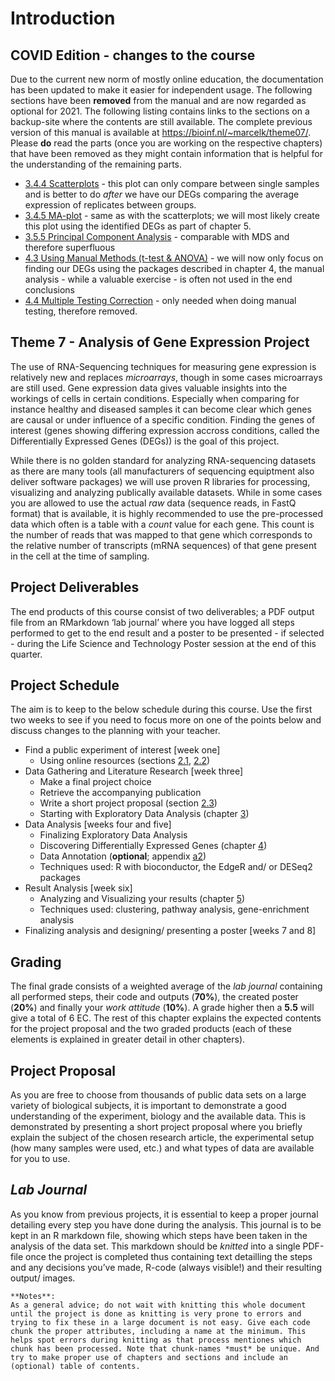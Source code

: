 # Introduction {#chapter-1}

## COVID Edition - changes to the course

Due to the current new norm of mostly online education, the documentation has been updated to make it easier for independent usage. The following sections have been **removed** from the manual and are now regarded as optional for 2021. The following listing contains links to the sections on a backup-site where the contents are still available. The complete previous version of this manual is available at [https://bioinf.nl/~marcelk/theme07/](https://bioinf.nl/~marcelk/theme07/). Please **do** read the parts (once you are working on the respective chapters) that have been removed as they might contain information that is helpful for the understanding of the remaining parts.

* [3.4.4 Scatterplots](https://bioinf.nl/~marcelk/theme07/chapter-3.html#eda_scatter_plot) - this plot can only compare between single samples and is better to do *after* we have our DEGs comparing the average expression of replicates between groups.
* [3.4.5 MA-plot](https://bioinf.nl/~marcelk/theme07/chapter-3.html#MA_plot) - same as with the scatterplots; we will most likely create this plot using the identified DEGs as part of chapter 5.
* [3.5.5 Principal Component Analysis](https://bioinf.nl/~marcelk/theme07/chapter-3.html#eda_pca) - comparable with MDS and therefore superfluous
* [4.3 Using Manual Methods (t-test & ANOVA)](https://bioinf.nl/~marcelk/theme07/chapter-4.html#deg-manual) - we will now only focus on finding our DEGs using the packages described in chapter 4, the manual analysis - while a valuable exercise - is often not used in the end conclusions
* [4.4 Multiple Testing Correction](https://bioinf.nl/~marcelk/theme07/chapter-4.html#deg-mtc) - only needed when doing manual testing, therefore removed.

## Theme 7 - Analysis of Gene Expression Project

The use of RNA-Sequencing techniques for measuring gene expression is relatively new and replaces *microarrays*, though in some cases microarrays are still used. Gene expression data gives valuable insights into the workings of cells in certain conditions. Especially when comparing for instance healthy and diseased samples it can become clear which genes are causal or under influence of a specific condition. Finding the genes of interest (genes showing differing expression accross conditions, called the Differentially Expressed Genes (DEGs)) is the goal of this project.

While there is no golden standard for analyzing RNA-sequencing datasets as there are many tools (all manufacturers of sequencing equiptment also deliver software packages) we will use proven R libraries for processing, visualizing and analyzing publically available datasets. While in some cases you are allowed to use the actual *raw* data (sequence reads, in FastQ format) that is available, it is highly recommended to use the pre-processed data which often is a table with a *count* value for each gene. This count is the number of reads that was mapped to that gene which corresponds to the relative number of transcripts (mRNA sequences) of that gene present in the cell at the time of sampling.

## Project Deliverables

The end products of this course consist of two deliverables; a PDF output file from an RMarkdown 'lab journal' where you have logged all steps performed to get to the end result and a poster to be presented - if selected - during the Life Science and Technology Poster session at the end of this quarter.

## Project Schedule

The aim is to keep to the below schedule during this course. Use the first two weeks to see if you need to focus more on one of the points below and discuss changes to the planning with your teacher.

* Find a public experiment of interest [week one]
    + Using online resources (sections [2.1](#finding-public-data), [2.2](#ncbi-geo))
* Data Gathering and Literature Research [week three]
    + Make a final project choice
    + Retrieve the accompanying publication
    + Write a short project proposal (section [2.3](#project-proposal_ch2))
    + Starting with Exploratory Data Analysis (chapter [3](#chapter-3))
* Data Analysis [weeks four and five]
    + Finalizing Exploratory Data Analysis
    + Discovering Differentially Expressed Genes (chapter [4](#chapter-4))
    + Data Annotation (**optional**; appendix [a2](#a2-annotation))
    + Techniques used: R with bioconductor, the EdgeR and/ or DESeq2 packages
* Result Analysis [week six]
    + Analyzing and Visualizing your results (chapter [5](#chapter-5))
    + Techniques used: clustering, pathway analysis, gene-enrichment analysis
* Finalizing analysis and designing/ presenting a poster [weeks 7 and 8]

## Grading {#grading}

The final grade consists of a weighted average of the *lab journal* containing all performed steps, their code and outputs (**70%**), the created poster (**20%**) and finally your *work attitude* (**10%**). A grade higher then a **5.5** will give a total of 6 EC. The rest of this chapter explains the expected contents for the project proposal and the two graded products (each of these elements is explained in greater detail in other chapters).

## Project Proposal

As you are free to choose from thousands of public data sets on a large variety of biological subjects, it is important to demonstrate a good understanding of the experiment, biology and the available data. This is demonstrated by presenting a short project proposal where you briefly explain the subject of the chosen research article, the experimental setup (how many samples were used, etc.) and what types of data are available for you to use.

## *Lab Journal*

As you know from previous projects, it is essential to keep a proper journal detailing every step you have done during the analysis. This journal is to be kept in an R markdown file, showing which steps have been taken in the analysis of the data set. This markdown should be *knitted* into a single PDF-file once the project is completed thus containing text detailling the steps and any decisions you've made, R-code (always visible!) and their resulting output/ images. 

```block
**Notes**:
As a general advice; do not wait with knitting this whole document until the project is done as knitting is very prone to errors and trying to fix these in a large document is not easy. Give each code chunk the proper attributes, including a name at the minimum. This helps spot errors during knitting as that process mentiones which chunk has been processed. Note that chunk-names *must* be unique. And try to make proper use of chapters and sections and include an (optional) table of contents.
```
